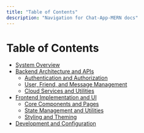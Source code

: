 ```yaml
---
title: "Table of Contents"
description: "Navigation for Chat-App-MERN docs"
---
```

# Table of Contents

<TOC />

  - [System Overview](./1_system-overview.mdx)
  - [Backend Architecture and APIs](./2_backend-architecture-and-apis.mdx)
    - [Authentication and Authorization](./2.1_authentication-and-authorization.mdx)
    - [User, Friend, and Message Management](./2.2_user-friend-message-management.mdx)
    - [Cloud Services and Utilities](./2.3_cloud-services-and-utilities.mdx)
  - [Frontend Implementation and UI](./3_frontend-implementation-and-ui.mdx)
    - [Core Components and Pages](./3.1_core-components-and-pages.mdx)
    - [State Management and Utilities](./3.2_state-management-and-utilities.mdx)
    - [Styling and Theming](./3.3_styling-and-theming.mdx)
  - [Development and Configuration](./4_development-and-configuration.mdx)